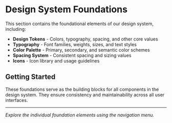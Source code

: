 
<Meta title="Foundations/Overview" />

# Design System Foundations

This section contains the foundational elements of our design system, including:

- **Design Tokens** - Colors, typography, spacing, and other core values
- **Typography** - Font families, weights, sizes, and text styles  
- **Color Palette** - Primary, secondary, and semantic color schemes
- **Spacing System** - Consistent spacing and sizing values
- **Icons** - Icon library and usage guidelines

## Getting Started

These foundations serve as the building blocks for all components in the design system. They ensure consistency and maintainability across all user interfaces.

---

*Explore the individual foundation elements using the navigation menu.*
